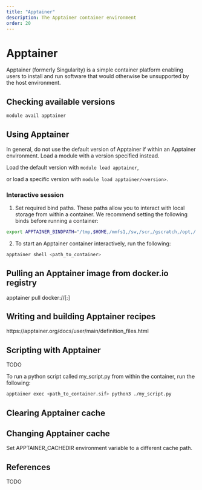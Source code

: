 ```yaml
---
title: "Apptainer"
description: The Apptainer container environment
order: 20
---
```


# Apptainer

Apptainer (formerly Singularity) is a simple container platform enabling users to install and run software that would otherwise be unsupported by the host environment.

## Checking available versions

``` bash
module avail apptainer
```

## Using Apptainer

::: callout-note
In general, do not use the default version of Apptainer if within an Apptainer environment. Load a module with a version specified instead.
:::

::: {note}
:::

Load the default version with `module load apptainer`,

or load a specific version with `module load apptainer/<version>`.

### Interactive session

1.  Set required bind paths. These paths allow you to interact with local storage from within a container. We recommend setting the following binds before running a container:

``` bash
export APPTAINER_BINDPATH="/tmp,$HOME,/mmfs1,/sw,/scr,/gscratch,/opt,/:/hyak_root"
```

2.  To start an Apptainer container interactively, run the following:

``` bash
apptainer shell <path_to_container>
```

## Pulling an Apptainer image from docker.io registry

apptainer pull docker://<image_name>\[:<tag>\]

## Writing and building Apptainer recipes

https://apptainer.org/docs/user/main/definition_files.html

## Scripting with Apptainer

TODO

To run a python script called my_script.py from within the container, run the following:

``` bash
apptainer exec <path_to_container.sif> python3 ./my_script.py
```

## Clearing Apptainer cache

## Changing Apptainer cache

Set APPTAINER_CACHEDIR environment variable to a different cache path.

## References

TODO
